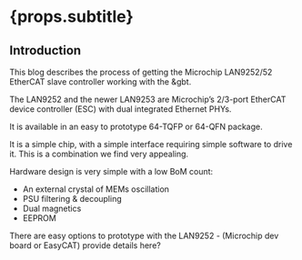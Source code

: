 

# {props.subtitle}

## Introduction
<PageTag tags={props.tags}/>
<ReadingTime time="7"/>
<TitleImage image={lan9252} alt="LAN9252"/>

This blog describes the process of getting the Microchip LAN9252/52 EtherCAT slave controller working with the &gbt.

The LAN9252 and the newer LAN9253 are Microchip’s 2/3-port EtherCAT device controller (ESC) with dual integrated Ethernet PHYs.

It is available in an easy to prototype 64-TQFP or 64-QFN package.

It is a simple chip, with a simple interface requiring simple software to drive it. This is a combination we find very appealing.

Hardware design is very simple with a low BoM count:
* An external crystal of MEMs oscillation
* PSU filtering & decoupling
* Dual magnetics
* EEPROM

There are easy options to prototype with the LAN9252 - (Microchip dev board or EasyCAT) provide details here?

